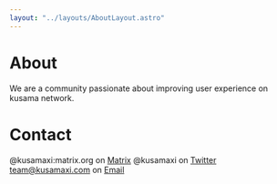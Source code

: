 ```yaml
---
layout: "../layouts/AboutLayout.astro"
---
```




# About

We are a community passionate about improving user experience on kusama network. 

# Contact

@kusamaxi:matrix.org on [Matrix](https://matrix.to/#/@kusamaxi:matrix.org)
@kusamaxi on [Twitter](https://twitter.com/kusamaxi)
team@kusamaxi.com on [Email](mailto:team@kusamaxi.com)
